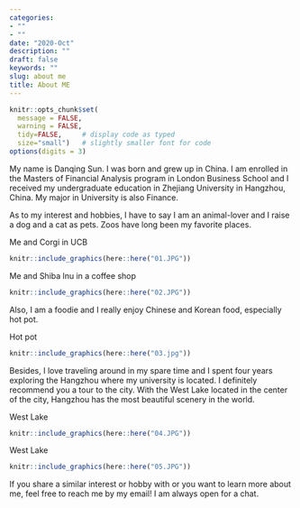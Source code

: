 ```yaml
---
categories:
- ""
- ""
date: "2020-Oct"
description: ""
draft: false
keywords: ""
slug: about me
title: About ME
---
```


```r
knitr::opts_chunk$set(
  message = FALSE, 
  warning = FALSE, 
  tidy=FALSE,     # display code as typed
  size="small")   # slightly smaller font for code
options(digits = 3)
```

My name is Danqing Sun. I was born and grew up in China. I am enrolled in the Masters of Financial Analysis program in London Business School and I received my undergraduate education in Zhejiang University in Hangzhou, China. My major in University is also Finance.

As to my interest and hobbies, I have to say I am an animal-lover and I raise a dog and a cat as pets. Zoos have long been my favorite places.

Me and Corgi in UCB
```r
knitr::include_graphics(here::here("01.JPG"))
```

Me and Shiba lnu in a coffee shop
```r
knitr::include_graphics(here::here("02.JPG"))
```
Also, I am a foodie and I really enjoy Chinese and Korean food, especially hot pot.

Hot pot
```r
knitr::include_graphics(here::here("03.jpg"))
```

Besides, I love traveling around in my spare time and I spent four years exploring the Hangzhou where my university is located.  I definitely recommend you a tour to the city.  With the West Lake located in the center of the city, Hangzhou has the most beautiful scenery in the world. 

West Lake
```r
knitr::include_graphics(here::here("04.JPG"))
```
West Lake
```r
knitr::include_graphics(here::here("05.JPG"))
```

If you share a similar interest or hobby with or you want to learn more about me, feel free to reach me by my email! I am always open for a chat.



